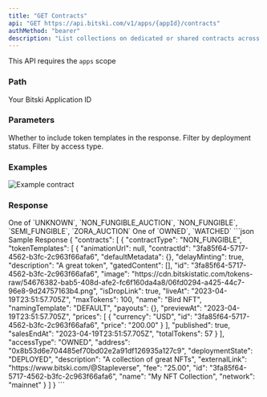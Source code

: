 ```yaml
---
title: "GET Contracts"
api: "GET https://api.bitski.com/v1/apps/{appId}/contracts"
authMethod: "bearer"
description: "List collections on dedicated or shared contracts across chains"
---
```


<Note>This API requires the `apps` scope</Note>

### Path
<ParamField path="appId" type="string" required>
  Your Bitski Application ID
</ParamField>

### Parameters
<ParamField query="includeTokenTemplates" type="boolean" optional>
  Whether to include token templates in the response.
</ParamField>

<ParamField query="isDeployed" type="boolean" optional>
  Filter by deployment status.
</ParamField>

<ParamField query="includeWatched" type="boolean" optional>
  Filter by access type.
</ParamField>

### Examples 
![Example contract](/assets/images/contracts-1ff30a15027e62431e3c7f937502b8ca.png "Example Contract UI")

### Response

<ResponseField name="contracts" type="array of objects" required>
  <Expandable title="properties">
    <ResponseField name="id" type="string" required/>
    <ResponseField name="deploymentState" type="string" required/>
    <ResponseField name="externalLink" type="string" required/>
    <ResponseField name="address" type="string" required/>
    <ResponseField name="network" type="string" required/>
    <ResponseField name="name" type="string" />
    <ResponseField name="description" type="string" />
    <ResponseField name="contractType" type="string">
      One of `UNKNOWN`, `NON_FUNGIBLE_AUCTION`, `NON_FUNGIBLE`, `SEMI_FUNGIBLE`, `ZORA_AUCTION`
    </ResponseField>
    <ResponseField name="tokenTemplates" type="array of objects" />
    <ResponseField name="fee" type="number" />
    <ResponseField name="accessType" type="string" required>
      One of `OWNED`, `WATCHED`
    </ResponseField>
  </Expandable>
</ResponseField>

<ResponseExample>
```json Sample Response
{
  "contracts": [
    {
      "contractType": "NON_FUNGIBLE",
      "tokenTemplates": [
        {
          "animationUrl": null,
          "contractId": "3fa85f64-5717-4562-b3fc-2c963f66afa6",
          "defaultMetadata": {},
          "delayMinting": true,
          "description": "A great token",
          "gatedContent": [],
          "id": "3fa85f64-5717-4562-b3fc-2c963f66afa6",
          "image": "https://cdn.bitskistatic.com/tokens-raw/54676382-bab5-408d-afe2-fc6f160da4a8/06fd0294-a425-44c7-96e8-9d24757163b4.png",
          "isDropLink": true,
          "liveAt": "2023-04-19T23:51:57.705Z",
          "maxTokens": 100,
          "name": "Bird NFT",
          "namingTemplate": "DEFAULT",
          "payouts": {},
          "previewAt": "2023-04-19T23:51:57.705Z",
          "prices": [
            {
              "currency": "USD",
              "id": "3fa85f64-5717-4562-b3fc-2c963f66afa6",
              "price": "200.00"
            }
          ],
          "published": true,
          "salesEndAt": "2023-04-19T23:51:57.705Z",
          "totalTokens": 57
        }
      ],
      "accessType": "OWNED",
      "address": "0x8b53d6e704485ef70bd02e2a91df126935a127c9",
      "deploymentState": "DEPLOYED",
      "description": "A collection of great NFTs",
      "externalLink": "https://www.bitski.com/@Stapleverse",
      "fee": "25.00",
      "id": "3fa85f64-5717-4562-b3fc-2c963f66afa6",
      "name": "My NFT Collection",
      "network": "mainnet"
    }
  ]
}
```
</ResponseExample>
